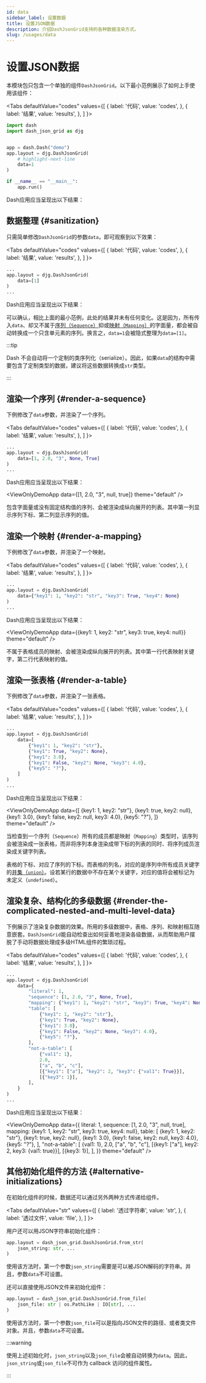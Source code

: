 ```yaml
---
id: data
sidebar_label: 设置数据
title: 设置JSON数据
description: 介绍DashJsonGrid支持的各种数据渲染方式。
slug: /usages/data
---
```




# 设置JSON数据

本模块包只包含一个单独的组件`DashJsonGrid`。以下最小范例展示了如何上手使用该组件：

<Tabs
  defaultValue="codes"
  values={[
    { label: '代码', value: 'codes', },
    { label: '结果', value: 'results', },
  ]
}>

<TabItem value="codes">

```python title="minimal_example.py" showLineNumbers
import dash
import dash_json_grid as djg


app = dash.Dash("demo")
app.layout = djg.DashJsonGrid(
    # highlight-next-line
    data=1
)

if __name__ == "__main__":
    app.run()
```

</TabItem>

<TabItem value="results">

Dash应用应当呈现出以下结果：

<ViewOnlyDemoApp data={1} theme="default" />

</TabItem>

</Tabs>

## 数据整理 {#sanitization}

只需简单修改`DashJsonGrid`的参数`data`，即可观察到以下效果：

<Tabs
  defaultValue="codes"
  values={[
    { label: '代码', value: 'codes', },
    { label: '结果', value: 'results', },
  ]
}>

<TabItem value="codes">

```python showLineNumbers
...
app.layout = djg.DashJsonGrid(
    data=[1]
)
...
```

</TabItem>

<TabItem value="results">

Dash应用应当呈现出以下结果：

<ViewOnlyDemoApp data={1} theme="default" />

</TabItem>

</Tabs>

可以确认，相比上面的最小范例，此处的结果并未有任何变化。这是因为，所有传入`data`、却又不属于[序列（`Sequence`）<IconExternalLink/>][link-sequence]抑或[映射（`Mapping`）<IconExternalLink/>][link-mapping]的字面量，都会被自动转换成一个只含单元素的序列。换言之，`data=1`会被隐式整理为`data=[1]`。

:::tip

Dash 不会自动将一个定制的类序列化（serialize）。因此，如果`data`的结构中需要包含了定制类型的数据，建议将这些数据转换成`str`类型。

:::

## 渲染一个序列 {#render-a-sequence}

下例修改了`data`参数，并渲染了一个序列。

<Tabs
  defaultValue="codes"
  values={[
    { label: '代码', value: 'codes', },
    { label: '结果', value: 'results', },
  ]
}>

<TabItem value="codes">

```python showLineNumbers
...
app.layout = djg.DashJsonGrid(
    data=[1, 2.0, "3", None, True]
)
...
```

</TabItem>

<TabItem value="results">

Dash应用应当呈现出以下结果：

<ViewOnlyDemoApp data={[1, 2.0, "3", null, true]} theme="default" />

</TabItem>

</Tabs>

包含字面量或没有固定结构值的序列、会被渲染成纵向展开的列表。其中第一列显示序列下标、第二列显示序列的值。

## 渲染一个映射 {#render-a-mapping}

下例修改了`data`参数，并渲染了一个映射。

<Tabs
  defaultValue="codes"
  values={[
    { label: '代码', value: 'codes', },
    { label: '结果', value: 'results', },
  ]
}>

<TabItem value="codes">

```python showLineNumbers
...
app.layout = djg.DashJsonGrid(
    data={"key1": 1, "key2": "str", "key3": True, "key4": None}
)
...
```

</TabItem>

<TabItem value="results">

Dash应用应当呈现出以下结果：

<ViewOnlyDemoApp
  data={{key1: 1, key2: "str", key3: true, key4: null}}
  theme="default"
/>

</TabItem>

</Tabs>

不属于表格成员的映射、会被渲染成纵向展开的列表。其中第一行代表映射关键字，第二行代表映射的值。

## 渲染一张表格 {#render-a-table}

下例修改了`data`参数，并渲染了一张表格。

<Tabs
  defaultValue="codes"
  values={[
    { label: '代码', value: 'codes', },
    { label: '结果', value: 'results', },
  ]
}>

<TabItem value="codes">

```python showLineNumbers
...
app.layout = djg.DashJsonGrid(
    data=[
        {"key1": 1, "key2": "str"},
        {"key1": True, "key2": None},
        {"key1": 3.0},
        {"key1": False, "key2": None, "key3": 4.0},
        {"key5": "?"},
    ]
)
...
```

</TabItem>

<TabItem value="results">

Dash应用应当呈现出以下结果：

<ViewOnlyDemoApp
  data={[
    {key1: 1, key2: "str"},
    {key1: true, key2: null},
    {key1: 3.0},
    {key1: false, key2: null, key3: 4.0},
    {key5: "?"},
  ]}
  theme="default"
/>

</TabItem>

</Tabs>

当检查到一个序列（`Sequence`）所有的成员都是映射（`Mapping`）类型时，该序列会被渲染成一张表格，而非将序列本身渲染成带下标的列表的同时、将序列成员渲染成关键字列表。

表格的下标、对应了序列的下标。而表格的列名，对应的是序列中所有成员关键字的[并集（`union`）<IconExternalLink/>][link-union]。设若某行的数据中不存在某个关键字，对应的值将会被标记为未定义（`undefined`）。

## 渲染复杂、结构化的多级数据 {#render-the-complicated-nested-and-multi-level-data}

下例展示了渲染复杂数据的效果。所用的多级数据中，表格、序列、和映射相互随意嵌套。`DashJsonGrid`能自动检查出如何妥善地渲染各级数据，从而帮助用户摆脱了手动将数据处理成多级HTML组件的繁琐过程。

<Tabs
  defaultValue="codes"
  values={[
    { label: '代码', value: 'codes', },
    { label: '结果', value: 'results', },
  ]
}>

<TabItem value="codes">

```python showLineNumbers
...
app.layout = djg.DashJsonGrid(
    data={
        "literal": 1,
        "sequence": [1, 2.0, "3", None, True],
        "mapping": {"key1": 1, "key2": "str", "key3": True, "key4": None},
        "table": [
            {"key1": 1, "key2": "str"},
            {"key1": True, "key2": None},
            {"key1": 3.0},
            {"key1": False, "key2": None, "key3": 4.0},
            {"key5": "?"},
        ],
        "not-a-table": [
            {"val1": 1},
            2.0,
            ["a", "b", "c"],
            [{"key1": ["a"], "key2": 2, "key3": {"val1": True}}],
            [{"key3": 1}],
        ],
    }
)
...
```

</TabItem>

<TabItem value="results">

Dash应用应当呈现出以下结果：

<ViewOnlyDemoApp
  data={{
    literal: 1,
    sequence: [1, 2.0, "3", null, true],
    mapping: {key1: 1, key2: "str", key3: true, key4: null},
    table: [
      {key1: 1, key2: "str"},
      {key1: true, key2: null},
      {key1: 3.0},
      {key1: false, key2: null, key3: 4.0},
      {key5: "?"},
    ],
    "not-a-table": [
      {val1: 1},
      2.0,
      ["a", "b", "c"],
      [{key1: ["a"], key2: 2, key3: {val1: true}}],
      [{key3: 1}],
    ],
  }}
  theme="default"
/>

</TabItem>

</Tabs>

## 其他初始化组件的方法 {#alternative-initializations}

在初始化组件的时候，数据还可以通过另外两种方式传递给组件。

<Tabs
  defaultValue="str"
  values={[
    { label: '透过字符串', value: 'str', },
    { label: '透过文件', value: 'file', },
  ]
}>

<TabItem value="str">

用户还可以用JSON字符串初始化组件：

```python
app.layout = dash_json_grid.DashJsonGrid.from_str(
    json_string: str, ...
)
```

使用该方法时，第一个参数`json_string`需要是可以被JSON解码的字符串。并且，参数`data`不可设置。

</TabItem>

<TabItem value="file">

还可以直接使用JSON文件来初始化组件：

```python
app.layout = dash_json_grid.DashJsonGrid.from_file(
    json_file: str | os.PathLike | IO[str], ...
)
```

使用该方法时，第一个参数`json_file`可以是指向JSON文件的路径、或者类文件对象。并且，参数`data`不可设置。

</TabItem>

</Tabs>

:::warning

使用上述初始化时，`json_string`以及`json_file`会被自动转换为`data`。因此，`json_string`或`json_file`不可作为 callback 访问的组件属性。

:::

[link-sequence]: https://docs.python.org/3/library/stdtypes.html#sequence-types-list-tuple-range
[link-mapping]: https://docs.python.org/3/library/stdtypes.html#mapping-types-dict
[link-union]: https://docs.python.org/3/library/stdtypes.html#frozenset.union
